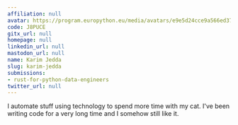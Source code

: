 ```yaml
---
affiliation: null
avatar: https://program.europython.eu/media/avatars/e9e5d24cce9a566ed378ead6b545a46e_7b2afhM.jpg
code: J8PUCE
gitx_url: null
homepage: null
linkedin_url: null
mastodon_url: null
name: Karim Jedda
slug: karim-jedda
submissions:
- rust-for-python-data-engineers
twitter_url: null
---
```


I automate stuff using technology to spend more time with my cat. I've been writing code for a very long time and I somehow still like it.

